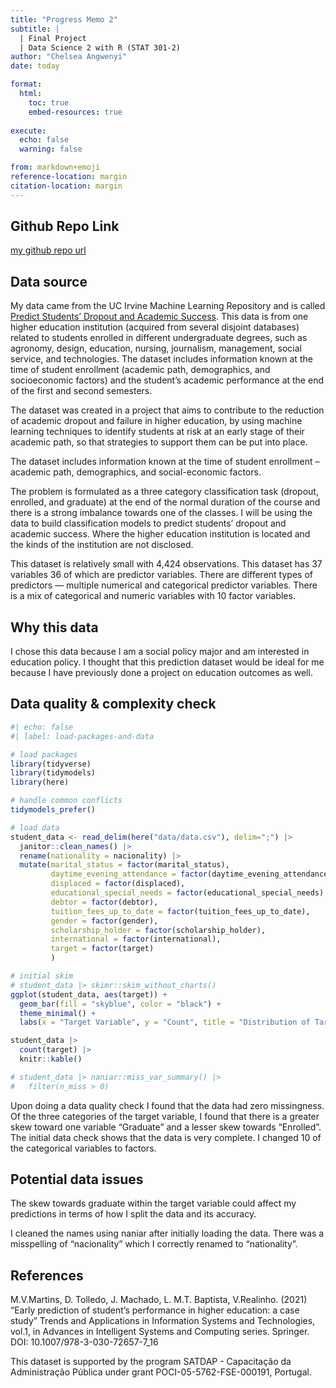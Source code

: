 ```yaml
---
title: "Progress Memo 2"
subtitle: |
  | Final Project 
  | Data Science 2 with R (STAT 301-2)
author: "Chelsea Angwenyi"
date: today

format:
  html:
    toc: true
    embed-resources: true
    
execute:
  echo: false
  warning: false

from: markdown+emoji 
reference-location: margin
citation-location: margin
---
```


::: {.callout-tip icon=false}

## Github Repo Link
[my github repo url](https://github.com/stat301-2-2024-winter/final-project-2-chelsea-a)

:::

## Data source

My data came from the UC Irvine Machine Learning Repository and is called [Predict Students' Dropout and Academic Success](https://archive.ics.uci.edu/dataset/697/predict+students+dropout+and+academic+success). This data is from one higher education institution (acquired from several disjoint databases) related to students enrolled in different undergraduate degrees, such as agronomy, design, education, nursing, journalism, management, social service, and technologies. The dataset includes information known at the time of student enrollment (academic path, demographics, and socioeconomic factors) and the student's academic performance at the end of the first and second semesters.

The dataset was created in a project that aims to contribute to the reduction of academic dropout and failure in higher education, by using machine learning techniques to identify students at risk at an early stage of their academic path, so that strategies to support them can be put into place. 

The dataset includes information known at the time of student enrollment – academic path, demographics, and social-economic factors. 

The problem is formulated as a three category classification task (dropout, enrolled, and graduate) at the end of the normal duration of the course and there is a strong imbalance towards one of the classes. I will be using the data to build classification models to predict students' dropout and academic success. Where the higher education institution is located and the kinds of the institution are not disclosed.

This dataset is relatively small with 4,424 observations. This dataset has 37 variables 36 of which are predictor variables. There are different types of predictors — multiple numerical and categorical predictor variables. There is a mix of categorical and numeric variables with 10 factor variables. 

## Why this data

I chose this data because I am a social policy major and am interested in education policy. I thought that this prediction dataset would be ideal for me because I have previously done a project on education outcomes as well. 

## Data quality & complexity check
```r
#| echo: false 
#| label: load-packages-and-data

# load packages
library(tidyverse)
library(tidymodels)
library(here)

# handle common conflicts
tidymodels_prefer()

# load data
student_data <- read_delim(here("data/data.csv"), delim=";") |> 
  janitor::clean_names() |> 
  rename(nationality = nacionality) |> 
  mutate(marital_status = factor(marital_status),
         daytime_evening_attendance = factor(daytime_evening_attendance),
         displaced = factor(displaced),
         educational_special_needs = factor(educational_special_needs),
         debtor = factor(debtor),
         tuition_fees_up_to_date = factor(tuition_fees_up_to_date),
         gender = factor(gender),
         scholarship_holder = factor(scholarship_holder),
         international = factor(international),
         target = factor(target)
         )

# initial skim
# student_data |> skimr::skim_without_charts()
ggplot(student_data, aes(target)) +
  geom_bar(fill = "skyblue", color = "black") +
  theme_minimal() +
  labs(x = "Target Variable", y = "Count", title = "Distribution of Target Variable")

student_data |> 
  count(target) |> 
  knitr::kable()

# student_data |> naniar::miss_var_summary() |> 
#   filter(n_miss > 0)
```
Upon doing a data quality check I found that the data had zero missingness. Of the three categories of the target variable, I found that there is a greater skew toward one variable "Graduate" and a lesser skew towards "Enrolled". The initial data check shows that the data is very complete. I changed 10 of the categorical variables to factors.

## Potential data issues

The skew towards graduate within the target variable could affect my predictions in terms of how I split the data and its accuracy.

I cleaned the names using naniar after initially loading the data. There was a misspelling of "nacionality" which I correctly renamed to "nationality".

## References
M.V.Martins, D. Tolledo, J. Machado, L. M.T. Baptista, V.Realinho. (2021) "Early prediction of student’s performance in higher education: a case study" Trends and Applications in Information Systems and Technologies, vol.1, in Advances in Intelligent Systems and Computing series. Springer. DOI: 10.1007/978-3-030-72657-7_16

This dataset is supported by the program SATDAP - Capacitação da Administração Pública under grant POCI-05-5762-FSE-000191, Portugal.
